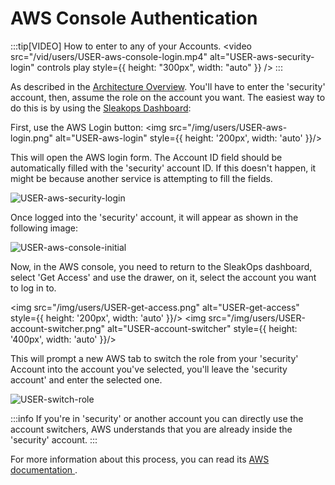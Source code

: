 
# AWS Console Authentication

:::tip[VIDEO] How to enter to any of your Accounts.
<Zoom overlayBgColorEnd="rgba(255, 255, 255, 0.8)">
  <video
    src="/vid/users/USER-aws-console-login.mp4"
    alt="USER-aws-security-login"
    controls play
    style={{ height: "300px", width: "auto" }}
  />
</Zoom>
:::

As described in the [Architecture Overview](/provider/awsprovider/aws). You'll have to enter the 'security' account, then, assume the role on the account you want. The easiest way to do this is by using the [Sleakops Dashboard](https://console.sleakops.com/):

First, use the AWS Login button:
<Zoom overlayBgColorEnd="rgba(255, 255, 255, 0.8)">
  <img src="/img/users/USER-aws-login.png" alt="USER-aws-login" style={{ height: '200px', width: 'auto' }}/>
</Zoom>

This will open the AWS login form. The Account ID field should be automatically filled with the 'security' account ID. If this doesn't happen, it might be because another service is attempting to fill the fields.

<Zoom overlayBgColorEnd="rgba(255, 255, 255, 0.8)">
  <img
    src="/img/users/USER-aws-security-login.png"
    alt="USER-aws-security-login"
    style={{ height: "300px", width: "auto" }}
  />
</Zoom>


Once logged into the 'security' account, it will appear as shown in the following image:

<Zoom overlayBgColorEnd="rgba(255, 255, 255, 0.8)">
  <img
    src="/img/users/USER-aws-console-initial.png"
    alt="USER-aws-console-initial"
  />
</Zoom>


Now, in the AWS console, you need to return to the SleakOps dashboard, select 'Get Access' and use the drawer, on it, select the account you want to log in to.

<img src="/img/users/USER-get-access.png" alt="USER-get-access"  style={{ height: '200px', width: 'auto' }}/>
<img src="/img/users/USER-account-switcher.png" alt="USER-account-switcher"  style={{ height: '400px', width: 'auto' }}/>


This will prompt a new AWS tab to switch the role from your 'security' Account into the account you've selected, you'll leave the 'security account' and enter the selected one. 

<Zoom overlayBgColorEnd="rgba(255, 255, 255, 0.8)">
  <img
    src="/img/users/USER-switch-role.png"
    alt="USER-switch-role"
    style={{ height: "250px", width: "auto" }}
  />
</Zoom>

:::info
If you're in 'security' or another account you can directly use the account switchers, AWS understands that you are already inside the 'security' account.
:::

For more information about this process, you can read its [AWS documentation <FiExternalLink/>](https://docs.aws.amazon.com/IAM/latest/UserGuide/id_roles_use_switch-role-console.html).
